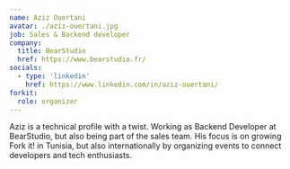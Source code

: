 ```yaml
---
name: Aziz Ouertani
avatar: ./aziz-ouertani.jpg
job: Sales & Backend developer
company:
  title: BearStudio
  href: https://www.bearstudio.fr/
socials:
  - type: 'linkedin'
    href: https://www.linkedin.com/in/aziz-ouertani/
forkit:
  role: organizer
---
```

Aziz is a technical profile with a twist. Working as Backend Developer at BearStudio,
but also being part of the sales team. His focus is on growing Fork it! in Tunisia, but
also internationally by organizing events to connect developers and tech enthusiasts.
